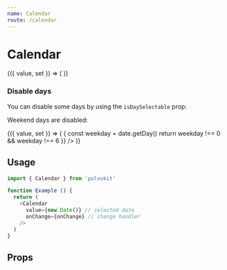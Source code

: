 ```yaml
---
name: Calendar
route: /calendar
---
```



# Calendar

<Playground>
  <Value>
    {({ value, set }) => (
      <Calendar
        value={value}
        onChange={set}
      />
    )}
  </Value>
</Playground>

### Disable days

You can disable some days by using the `isDaySelectable` prop:

<Playground>
  <p>
    Weekend days are disabled:
  </p>
  <Value>
    {({ value, set }) => (
      <Calendar
        value={value}
        onChange={set}
        isDaySelectable={date => {
          const weekday = date.getDay()
          return weekday !== 0 && weekday !== 6
        }}
      />
    )}
  </Value>
</Playground>

## Usage

```js
import { Calendar } from 'polvokit'

function Example () {
  return (
    <Calendar
      value={new Date()} // selected date
      onChange={onChange} // change handler
    />
  )
}
```

## Props

<PropsTable of={Calendar} />
